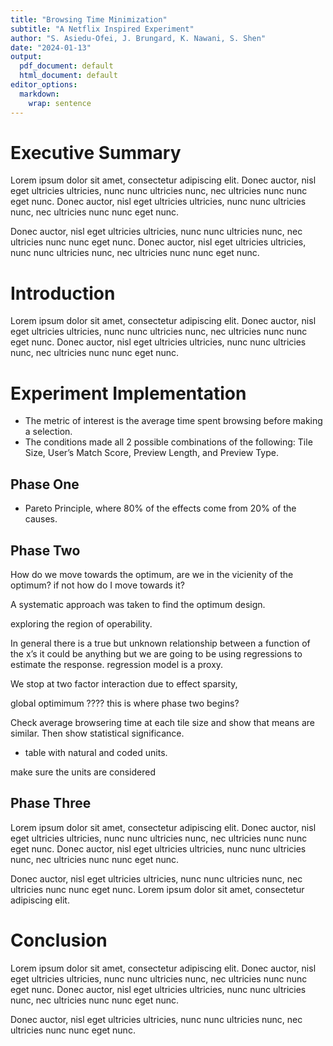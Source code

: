 ```yaml
---
title: "Browsing Time Minimization"
subtitle: "A Netflix Inspired Experiment"
author: "S. Asiedu-Ofei, J. Brungard, K. Nawani, S. Shen"
date: "2024-01-13"
output:
  pdf_document: default
  html_document: default
editor_options: 
  markdown: 
    wrap: sentence
---
```


# Executive Summary

Lorem ipsum dolor sit amet, consectetur adipiscing elit.
Donec auctor, nisl eget ultricies ultricies, nunc nunc ultricies nunc, nec ultricies nunc nunc eget nunc.
Donec auctor, nisl eget ultricies ultricies, nunc nunc ultricies nunc, nec ultricies nunc nunc eget nunc.

Donec auctor, nisl eget ultricies ultricies, nunc nunc ultricies nunc, nec ultricies nunc nunc eget nunc.
Donec auctor, nisl eget ultricies ultricies, nunc nunc ultricies nunc, nec ultricies nunc nunc eget nunc.

\newpage

# Introduction

Lorem ipsum dolor sit amet, consectetur adipiscing elit.
Donec auctor, nisl eget ultricies ultricies, nunc nunc ultricies nunc, nec ultricies nunc nunc eget nunc.
Donec auctor, nisl eget ultricies ultricies, nunc nunc ultricies nunc, nec ultricies nunc nunc eget nunc.

\newpage

# Experiment Implementation

- The metric of interest is the average time spent browsing before making a selection.
- The conditions made all 2 possible combinations of the following: Tile Size, User's Match Score, Preview Length, and Preview Type.

## Phase One

- Pareto Principle, where 80% of the effects come from 20% of the causes.


## Phase Two

How do we move towards the optimum, are we in the vicienity of the optimum? if not how do I move towards it? 

A systematic approach was taken to find the optimum design.

exploring the region of operability.

In general there is a true but unknown relationship between a function of the x's 
it could be anything but we are going to be using regressions to estimate the response.
regression model is a proxy.


We stop at two factor interaction due to effect sparsity, 

global optimimum ???? this is where phase two begins?

Check average browsering time at each tile size and show that means are similar. Then show statistical significance.

- table with natural and coded units.

make sure the units are considered 

## Phase Three

Lorem ipsum dolor sit amet, consectetur adipiscing elit.
Donec auctor, nisl eget ultricies ultricies, nunc nunc ultricies nunc, nec ultricies nunc nunc eget nunc.
Donec auctor, nisl eget ultricies ultricies, nunc nunc ultricies nunc, nec ultricies nunc nunc eget nunc.

Donec auctor, nisl eget ultricies ultricies, nunc nunc ultricies nunc, nec ultricies nunc nunc eget nunc.
Lorem ipsum dolor sit amet, consectetur adipiscing elit.

\newpage

# Conclusion

Lorem ipsum dolor sit amet, consectetur adipiscing elit.
Donec auctor, nisl eget ultricies ultricies, nunc nunc ultricies nunc, nec ultricies nunc nunc eget nunc.
Donec auctor, nisl eget ultricies ultricies, nunc nunc ultricies nunc, nec ultricies nunc nunc eget nunc.

Donec auctor, nisl eget ultricies ultricies, nunc nunc ultricies nunc, nec ultricies nunc nunc eget nunc.
